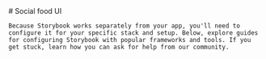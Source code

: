 
<Meta title="Social Food UI" />

<div className="sb-container">
  <div className='sb-section-title'>
    # Social food UI

    Because Storybook works separately from your app, you'll need to configure it for your specific stack and setup. Below, explore guides for configuring Storybook with popular frameworks and tools. If you get stuck, learn how you can ask for help from our community.
  </div>
</div>